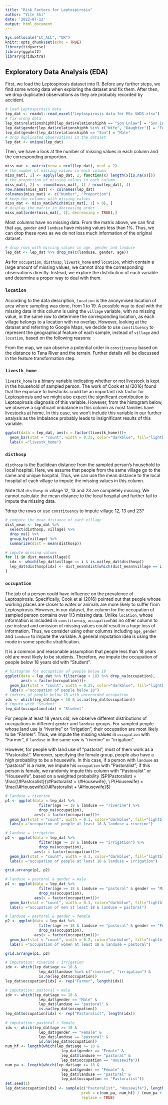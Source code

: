 ```yaml
---
title: "Risk Factors for Leptospirosis"
author: "Yile Shi"
date: '2022-07-12'
output: html_document
---
```


```r
Sys.setlocale("LC_ALL", "UK")
knitr::opts_chunk$set(echo = TRUE)
library(tidyverse)
library(ggplot2)
library(gridExtra)
```

## Exploratory Data Analysis (EDA)

First, we load the Leptospirosis dataset into R. Before any further steps, we find some wrong data when exploring the dataset and fix them. After then, we drop duplicated observations as they are probably recorded by accident.

```r
# load Leptospirosis data
lep_dat <- readxl::read_excel("Leptospirosis data for MSc SWDS.xlsx")
# fix wrong data
lep_dat$relationshiphh[lep_dat$relationshiphh == "Son Lnlaw"] = "Son In Law"
lep_dat$gender[lep_dat$relationshiphh %in% c("Wife", "Daughter")] = "Female"
lep_dat$gender[lep_dat$relationshiphh == "Son"] = "Male"
# drop duplicated observations in the dataset
lep_dat <- unique(lep_dat)
```

Then, we have a look at the number of missing values in each column and the corresponding proportion.

```r
miss_mat <- matrix(nrow = ncol(lep_dat), ncol = 2)
# the number of missing values in each column
miss_mat[, 1] <- apply(lep_dat, 2, function(x) length(x[is.na(x)]))
# the proportion of missing values in each column
miss_mat[, 2] <- round(miss_mat[, 1] / nrow(lep_dat), 4)
row.names(miss_mat) <- colnames(lep_dat)
colnames(miss_mat) <- c("Number", "Proportion")
# keep the columns with missing values
miss_mat <- miss_mat[which(miss_mat[, 1] > 0), ]
# display the matrix in decreasing order
miss_mat[order(miss_mat[, 1], decreasing = TRUE),]
```

Most columns have no missing data. From the matrix above, we can find that `age`, `gender` and `landuse` have missing values less than 1%. Thus, we can drop these rows as we do not loss much information of the original dataset.

```r
# drop rows with missing values in age, gender and landuse
lep_dat <- lep_dat %>% drop_na(c(landuse, gender, age))
```

As for `occupation`, `disthosp`, `livestk_home` and `location`, which contain a large amount of missing values, we cannot drop the corresponding observations directly. Instead, we explore the distribution of each variable and determine a proper way to deal with them.

### `location`

According to the data description, `location` is the anonymised location of area where sampling was done, from 1 to 19. A possible way to deal with the missing data in this column is using the `village` variable, with no missing value, in the same row to determine the corresponding location, as each village belongs to a location with no overlap. 
However, looking at the dataset and referring to Google Maps, we decide to use `constituency` to represent the geographical feature of each sample, instead of `village` and `location`, based on the following reasons:
\begin{itemize}
  \item `constituency` has no missing value
  \item `constituency` contains information in `village` and `location`
  \item `constituency` has fewer categories but more significant geographical differences
\end{itemize}

From the map, we can observe a potential order in `constituency` based on the distance to Tana River and the terrain. Further details will be discussed in the feature transformation step.

### `livestk_home`

`livestk_home` is a binary variable indicating whether or not livestock is kept in the household of sampled person. The work of Cook et al (2016) found that the exposure to livestocks could be an important risk factor for Leptospirosis and we might also expect the significant contribution to Leptospirosis diagnosis of this variable. However, from the histogram below, we observe a significant imbalance in this column as most families have livestocks at home. In this case, we won't include this variable in our further analysis as the imbalance probably leads to insignificant results of this variable.

```r
ggplot(data = lep_dat, aes(x = factor(livestk_home)))+
  geom_bar(stat = "count", width = 0.25, color="darkblue", fill="lightblue") +
  labs(x ="livestk_home")
```

### `disthosp`

`disthosp` is the Euclidean distance from the sampled person's household to local hospital. Here, we assume that people from the same village go to the same and unique hospital. Thus, we can use the mean distance to the local hospital of each village to impute the missing values in this column.

Note that `disthosp` in village 12, 13 and 23 are completely missing. We cannot calculate the mean distance to the local hospital and further fail to impute the missing data.

?drop the rows or use `constituency` to impute village 12, 13 and 23?

```r
# compute the mean distance of each village
dist_mean <- lep_dat %>%
  select(disthosp, village) %>%
  drop_na() %>%
  group_by(village) %>%
  summarize(dist = mean(disthosp))

# impute missing values
for (i in dist_mean$village){
  idx <- which(lep_dat$village == i & is.na(lep_dat$disthosp))
  lep_dat$disthosp[idx] <- dist_mean$dist[which(dist_mean$village == i)]
}
```

### `occupation`

The job of a person could have influence on the prevalence of Leptospirosis. Specifically, Cook et al (2016) pointed out that people whose working places are closer to water or animals are more likely to suffer from Leptospirosis. However, in our dataset, the column for the occupation of sampled person contains over 1/3 missing data. Unlike `location`, whose information is included in `constituency`, `occupation`has no other column to use instead and omission of missing values could result in a huge loss of information. Thus, we consider using other columns including `age`, `gender` and `landuse` to impute the variable. A general imputation idea is using the mode in some specific stratification.

It is a common and reasonable assumption that people less than 18 years old are most likely to be students. Therefore, we impute the occupation of people below 18 years old with "Student".

```r
# histogram for occupation of people below 18
ggplot(data = lep_dat %>% filter(age < 18) %>% drop_na(occupation), 
       aes(x = factor(occupation)))+
  geom_bar(stat = "count", width = 0.25, color="darkblue", fill="lightblue") +
  labs(x ="occupation of people below 18")
# indices of people below 18 with unrecorded occupation 
idx <- which(lep_dat$age < 18 & is.na(lep_dat$occupation))
# impute with "Student"
lep_dat$occupation[idx] = "Student"
```
For people at least 18 years old, we observe different distributions of occupations in different `gender` and `landuse` groups. For sampled people whose land use is "riverine" or "irrigation", their occupation are most likely to be "Farmer". Thus, we impute the missing values in `occupation` with "Farmer", if `landuse` in the same row is "riverine" or "irrigation". 

However, for people with land use of "pastoral", most of them work as a "Pastoralist". Moreover, specifying the female group, people also have a high probability to be a housewife. In this case, if a person with `landuse` as "pastoral" is a male, we impute his `occupation` with "Pastoralist"; if this person is female, we randomly impute this column with "Pastoralist" or "Housewife", based on a weighted probability ($P(Pastoralist) = \frac{\#Pastoralist}{\#Pastoralist + \#Housewife}, \ P(Housewife) = \frac{\#Housewife}{\#Pastoralist + \#Housewife}$)

```r
# landuse = riverine
p1 <- ggplot(data = lep_dat %>% 
               filter(age >= 18 & landuse == "riverine") %>% 
               drop_na(occupation), 
             aes(x = factor(occupation)))+
  geom_bar(stat = "count", width = 0.1, color="darkblue", fill="lightblue") +
  labs(x ="occupation of people at least 18 & landuse = riverine")

# landuse = irrigation
p2 <- ggplot(data = lep_dat %>% 
               filter(age >= 18 & landuse == "irrigation") %>%
               drop_na(occupation), 
             aes(x = factor(occupation)))+
  geom_bar(stat = "count", width = 0.3, color="darkblue", fill="lightblue") +
  labs(x ="occupation of people at least 18 & landuse = irrigation")

grid.arrange(p1, p2)

```

```r
# landuse = pastoral & gender = male
p1 <- ggplot(data = lep_dat %>% 
               filter(age >= 18 & landuse == "pastoral" & gender == "Male") %>% 
               drop_na(occupation), 
             aes(x = factor(occupation)))+
  geom_bar(stat = "count", width = 0.3, color="darkblue", fill="lightblue") +
  labs(x ="occupation of men at least 18 & landuse = pastoral")

# landuse = pastoral & gender = female
p2 <- ggplot(data = lep_dat %>% 
               filter(age >= 18 & landuse == "pastoral" & gender == "Female") %>%
               drop_na(occupation), 
             aes(x = factor(occupation)))+
  geom_bar(stat = "count", width = 0.2, color="darkblue", fill="lightblue") +
  labs(x ="occupation of women at least 18 & landuse = pastoral")

grid.arrange(p1, p2)
```

```r
# imputation: riverine / irrigation
idx <- which(lep_dat$age >= 18 & 
               lep_dat$landuse %in% c("riverine", "irrigation") & 
               is.na(lep_dat$occupation)) 
lep_dat$occupation[idx] <- rep("Farmer", length(idx))

# imputation: pastoral + male
idx <- which(lep_dat$age >= 18 & 
               lep_dat$gender == "Male" &
               lep_dat$landuse == "pastoral" & 
               is.na(lep_dat$occupation))
lep_dat$occupation[idx] <- rep("Pastoralist", length(idx))
  
# imputation: pastoral + female
idx <- which(lep_dat$age >= 18 & 
               lep_dat$gender == "Female" &
               lep_dat$landuse == "pastoral" & 
               is.na(lep_dat$occupation))
num_hf <- length(which(lep_dat$age >= 18 & 
                         lep_dat$gender == "Female" &
                         lep_dat$landuse == "pastoral" &
                         lep_dat$occupation == "Housewife"))
num_pa <- length(which(lep_dat$age >= 18 & 
                         lep_dat$gender == "Female" &
                         lep_dat$landuse == "pastoral" &
                         lep_dat$occupation == "Pastoralist"))
set.seed(1)
lep_dat$occupation[idx] <- sample(c("Pastoralist", "Housewife"), length(idx),
                                  prob = c(num_pa, num_hf) / (num_pa + num_hf),
                                  replace = TRUE)
```

